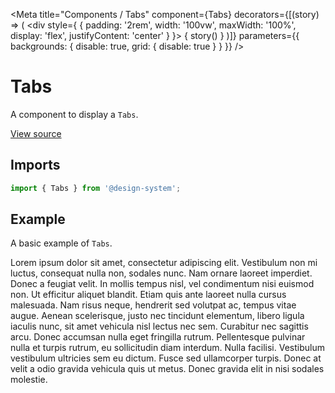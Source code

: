 
<Meta
  title="Components / Tabs"
  component={Tabs}
  decorators={[(story) => (
    <div style={ { padding: '2rem', width: '100vw', maxWidth: '100%', display: 'flex', justifyContent: 'center' } }>
      { story() }
    </div>
  )]}
  parameters={{ backgrounds: { disable: true, grid: { disable: true } } }}
/>

# Tabs

A component to display a `Tabs`.

[View source](https://github.com/actarian/design-system/tree/main/src/@components/tabs)

## Imports

```js
import { Tabs } from '@design-system';
```

<!--
## Props

<ArgsTable of={TabsProps} />
-->

## Example

A basic example of `Tabs`.

<Canvas>
  <Story name="default">
    <Tabs initialValue="1">
      <Tabs.Item label="Marketing" value="1">
        Lorem ipsum dolor sit amet, consectetur adipiscing elit. Vestibulum non mi luctus, consequat nulla non, sodales nunc. Nam ornare laoreet imperdiet. Donec a feugiat velit. In mollis tempus nisl, vel condimentum nisi euismod non. Ut efficitur aliquet blandit. Etiam quis ante laoreet nulla cursus malesuada. Nam risus neque, hendrerit sed volutpat ac, tempus vitae augue. Aenean scelerisque, justo nec tincidunt elementum, libero ligula iaculis nunc, sit amet vehicula nisl lectus nec sem. Curabitur nec sagittis arcu.
      </Tabs.Item>
      <Tabs.Item label="Ecommerce" value="2">
        Donec accumsan nulla eget fringilla rutrum. Pellentesque pulvinar nulla et turpis rutrum, eu sollicitudin diam interdum. Nulla facilisi. Vestibulum vestibulum ultricies sem eu dictum. Fusce sed ullamcorper turpis. Donec at velit a odio gravida vehicula quis ut metus. Donec gravida elit in nisi sodales molestie.
      </Tabs.Item>
    </Tabs>
  </Story>
</Canvas>

